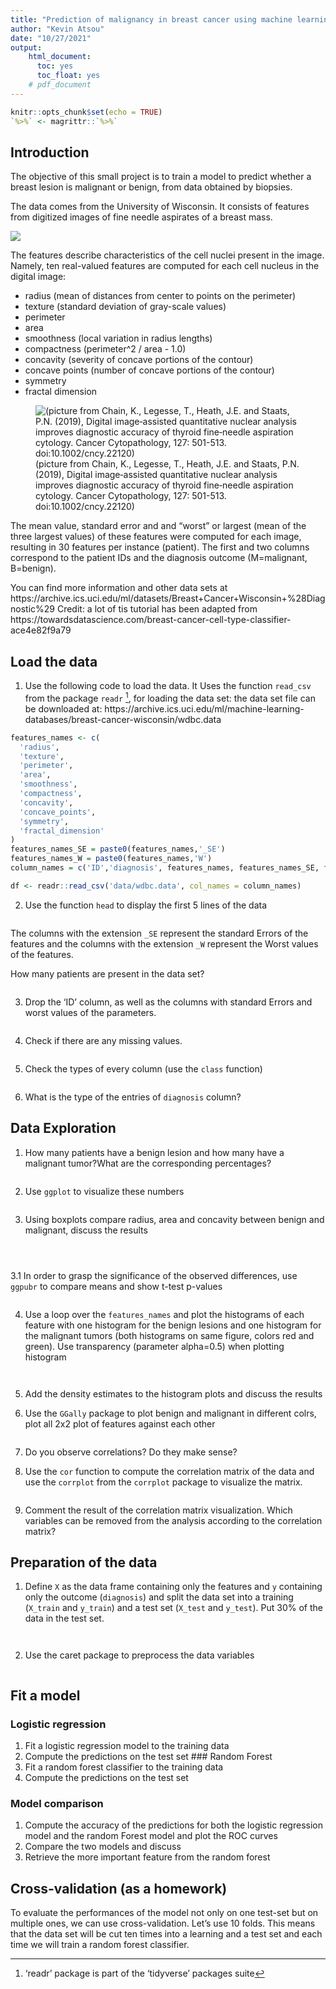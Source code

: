 ```yaml
---
title: "Prediction of malignancy in breast cancer using machine learning approaches"
author: "Kevin Atsou"
date: "10/27/2021"
output: 
    html_document:
      toc: yes
      toc_float: yes
    # pdf_document
---
```


```r
knitr::opts_chunk$set(echo = TRUE)
`%>%` <- magrittr::`%>%`
```

## Introduction
The objective of this small project is to train a model to predict whether a breast lesion is malignant or benign, from data obtained by biopsies.

The data comes from the University of Wisconsin. It consists of features from digitized images of fine needle aspirates of a breast mass.

![](http://benzekry.perso.math.cnrs.fr/DONNEES/fine_needle_aspirate.gif)

The features describe characteristics of the cell nuclei present in the image. Namely, ten real-valued features are computed for each cell nucleus in the digital image:

* radius (mean of distances from center to points on the perimeter)
* texture (standard deviation of gray-scale values)
* perimeter
* area
* smoothness (local variation in radius lengths)
* compactness (perimeter^2 / area - 1.0)
* concavity (severity of concave portions of the contour)
* concave points (number of concave portions of the contour)
* symmetry
* fractal dimension

![(picture from Chain, K., Legesse, T., Heath, J.E. and Staats, P.N. (2019), Digital image‐assisted quantitative nuclear analysis improves diagnostic accuracy of thyroid fine‐needle aspiration cytology. Cancer Cytopathology, 127: 501-513. doi:10.1002/cncy.22120)](http://benzekry.perso.math.cnrs.fr/DONNEES/cytology.jpg)

The mean value, standard error and and "worst" or largest (mean of the three largest values) of these features were computed for each image, resulting in 30 features per instance (patient). The first and two columns correspond to the patient IDs and the diagnosis outcome (M=malignant, B=benign).

You can find more information and other data sets at https://archive.ics.uci.edu/ml/datasets/Breast+Cancer+Wisconsin+%28Diagnostic%29
Credit: a lot of tis tutorial has been adapted from https://towardsdatascience.com/breast-cancer-cell-type-classifier-ace4e82f9a79

## Load the data
1. Use the following code to load the data. It Uses the function `read_csv` from the package `readr` ^['readr' package is part of the 'tidyverse' packages suite], for loading the data set:
the data set file can be downloaded at: https://archive.ics.uci.edu/ml/machine-learning-databases/breast-cancer-wisconsin/wdbc.data

```r
features_names <- c(
  'radius',
  'texture',
  'perimeter',
  'area',
  'smoothness',
  'compactness',
  'concavity',
  'concave_points',
  'symmetry',
  'fractal_dimension'
)
features_names_SE = paste0(features_names,'_SE')
features_names_W = paste0(features_names,'W')
column_names = c('ID','diagnosis', features_names, features_names_SE, features_names_W)

df <- readr::read_csv('data/wdbc.data', col_names = column_names) 
```

2. Use the function `head` to display the first 5 lines of the data
```r

```
The columns with the extension `_SE` represent the standard Errors of the features and the columns with the extension `_W` represent the Worst values of the features.

How many patients are present in the data set? 
```r

```
3. Drop the 'ID' column, as well as the columns with standard Errors and worst values of the parameters.
```r
```

4. Check if there are any missing values. 
```r

```

5. Check the types of every column (use the `class` function)
```r
```
6. What is the type of the entries of `diagnosis` column?

## Data Exploration
1. How many patients have a benign lesion and how many have a malignant tumor?What are the corresponding percentages?
```r

```
2. Use `ggplot` to visualize these numbers
```r

```

3. Using boxplots compare radius, area and concavity between benign and malignant, 
discuss the results

```r

```
```r

```
```r

```
3.1 In order to grasp the significance of the observed differences, use `ggpubr`
to compare means and show t-test p-values

```r

```

4. Use a loop over the `features_names` and plot the histograms of each feature with one histogram for the benign lesions and one histogram for the malignant tumors (both histograms on same figure, colors red and green). Use transparency (parameter alpha=0.5) when plotting histogram

```r

```
```r

```

5. Add the density estimates to the histogram plots and discuss the results

6. Use the `GGally` package to plot benign and malignant in different colrs, plot all 2x2 plot of features against each other

```r

```

7. Do you observe correlations? Do they make sense?

8. Use the `cor` function to compute the correlation matrix of the data and use the `corrplot` from the `corrplot` package to visualize the matrix. 

```r

```

9. Comment the result of the correlation matrix visualization. Which variables can be removed from the analysis according to the correlation matrix?

## Preparation of the data
1. Define `X` as the data frame containing only the features and `y` containing only the outcome (`diagnosis`) and split the data set into a training (`X_train` and `y_train`) and a test set (`X_test` and `y_test`). Put 30% of the data in the test set. 
```r

```

```r

```

2. Use the caret package to preprocess the data variables
```r

```

## Fit a model
### Logistic regression
1. Fit a logistic regression model to the training data
2. Compute the predictions on the test set
### Random Forest
2. Fit a random forest classifier to the training data 
3. Compute the predictions on the test set

### Model comparison
1. Compute the accuracy of the predictions for both the logistic regression model
and the random Forest model and plot the ROC curves
2. Compare the two models and discuss
3. Retrieve the more important feature from the random forest

## Cross-validation (as a homework)
To evaluate the performances of the model not only on one test-set but on multiple ones, we can use cross-validation. Let's use 10 folds. This means that the data set will be cut ten times into a learning and a test set and each time we will train a random forest classifier.

